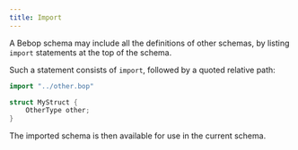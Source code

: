 ```yaml
---
title: Import
---
```


A Bebop schema may include all the definitions of other schemas, by listing `import` statements at the top of the schema.

Such a statement consists of `import`, followed by a quoted relative path:
    
```go
import "../other.bop"

struct MyStruct {
    OtherType other;
}
```

The imported schema is then available for use in the current schema.